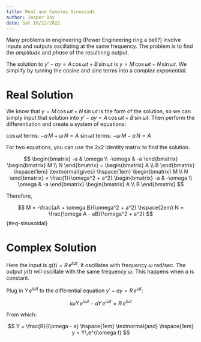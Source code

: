 ```yaml
---
title: Real and Complex Sinusoids
author: Jasper Day
date: Sat 10/22/2022
---
```


Many problems in engineering (Power Engineering ring a bell?) involve inputs and outputs oscillating at the same frequency. The problem is to find the *amplitude* and *phase* of the resultinng output.

The solution to $y' - ay = A \, \cos \omega t + B \, \sin \omega t$ is $y = M \, \cos \omega t + N \, \sin \omega t$. We simplify by turning the cosine and sine terms into a *complex exponential*.

# Real Solution

We know that $y = M \, \cos \omega t + N \, \sin \omega t$ is the form of the solution, so we can simply input that solution into 
$y' - ay = A \, \cos \omega t + B \, \sin \omega t$. 
Then perform the differentiation and create a system of equations:

$\cos \omega t$ terms: $-a\,M + \omega \, N = A$
$\sin \omega t$ terms: $-\omega\,M - a \, N = A$

For two equations, you can use the 2x2 identity matrix to find the solution.

$$
\begin{bmatrix}
-a & \omega \\ -\omega & -a
\end{bmatrix}
\begin{bmatrix}
M \\ N
\end{bmatrix} = \begin{bmatrix} A \\ B \end{bmatrix}
\hspace{1em}
\textnormal{gives}
\hspace{1em}
\begin{bmatrix} M \\ N \end{bmatrix} = \frac{1}{\omega^2 + a^2} 
\begin{bmatrix}
-a & -\omega \\ \omega & -a
\end{bmatrix} \begin{bmatrix}
A \\ B
\end{bmatrix}
$$

Therefore,

$$
M = -\frac{aA + \omega B}{\omega^2 + a^2} \hspace{2em} N = \frac{\omega A - aB}{\omega^2 + a^2}
$${#eq-sinusoidal}

# Complex Solution

Here the input is $q(t) = R\,e^{i\omega t}$. It oscillates with frequency $\omega$ rad/sec. The output $y(t)$ will oscillate with the same frequency $\omega$. This happens when $a$ is constant.

Plug in $Y\,e^{i\omega t}$ to the differential equation $y' - ay = R\, e^{\omega t}$:

$$
i\omega Y \, e^{i\omega t} - aY \, e^{i \omega t} = R \, e^{i\omega t}
$$

From which:

$$
Y = \frac{R}{i\omega - a} \hspace{1em} \textnormal{and} \hspace{1em} y = Y\,e^{i\omega t}
$$

